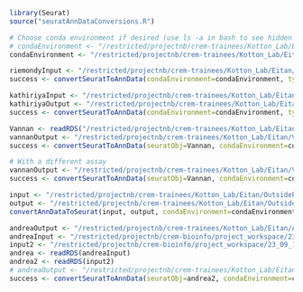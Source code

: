 
```r
library(Seurat)
source("seuratAnnDataConversions.R")
```

```r
# Choose conda environment if desired (use ls -a in bash to see hidden directories and files, such as .conda)
# condaEnvironment <- "/restricted/projectnb/crem-trainees/Kotton_Lab/Eitan/.conda/envs/KottonLab"
condaEnvironment <- "/restricted/projectnb/crem-trainees/Kotton_Lab/Eitan/.conda/envs/scTOP"
```

```r
riemondyInput <- "/restricted/projectnb/crem-trainees/Kotton_Lab/Eitan/Riemondy/Riemondy.Rds"
success <- convertSeuratToAnnData(condaEnvironment=condaEnvironment, type="Rds", inputFile=riemondyInput)
```

```r
kathiriyaInput <- "/restricted/projectnb/crem-trainees/Kotton_Lab/Eitan/Kathiriya/Kathiriya.h5seurat"
kathiriyaOutput <- "/restricted/projectnb/crem-trainees/Kotton_Lab/Eitan/Kathiriya/Kathiriya.h5ad"
success <- convertSeuratToAnnData(condaEnvironment=condaEnvironment, type="h5seurat", inputFile=kathiriyaInput, assay="spliced")
```

```r
Vannan <- readRDS("/restricted/projectnb/crem-trainees/Kotton_Lab/Eitan/VannanSpatialIPF/Vannan.rds")
vannanOutput <- "/restricted/projectnb/crem-trainees/Kotton_Lab/Eitan/VannanSpatialIPF/VannanRNA.h5ad"
success <- convertSeuratToAnnData(seuratObj=Vannan, condaEnvironment=condaEnvironment, type="rds", outputFile=vannanOutput, assay="RNA")

# With a different assay
vannanOutput <- "/restricted/projectnb/crem-trainees/Kotton_Lab/Eitan/VannanSpatialIPF/VannanNiche.h5ad"
success <- convertSeuratToAnnData(seuratObj=Vannan, condaEnvironment=condaEnvironment, type="rds", outputFile=vannanOutput, assay="niche")
```

```r
input <- "/restricted/projectnb/crem-trainees/Kotton_Lab/Eitan/OutsidePaperObjects/AnnData/Habermann.h5ad"
output <- "/restricted/projectnb/crem-trainees/Kotton_Lab/Eitan/OutsidePaperObjects/Seurat/Habermann.rds"
convertAnnDataToSeurat(input, output, condaEnvironment=condaEnvironment)
```

```r
andreaOutput <- "/restricted/projectnb/crem-trainees/Kotton_Lab/Eitan/Andrea/objects/iLMSingle.h5ad"
andreaInput <- "/restricted/projectnb/crem-bioinfo/project_workspace/23_09_11_andrea/calculations/analysis/C11andiLM/rds/sc.Rds"
input2 <- "/restricted/projectnb/crem-bioinfo/project_workspace/23_09_11_andrea/calculations/analysis/combined_subset1_onlyC11andiLM/rds/sc.Rds"
andrea <- readRDS(andreaInput)
andrea2 <- readRDS(input2)
# andreaOutput <- "/restricted/projectnb/crem-trainees/Kotton_Lab/Eitan/Andrea/objects/Primary_3_14_24.h5ad"
success <- convertSeuratToAnnData(seuratObj=andrea2, condaEnvironment=condaEnvironment, type="rds", outputFile=andreaOutput, assay="RNA")

```

